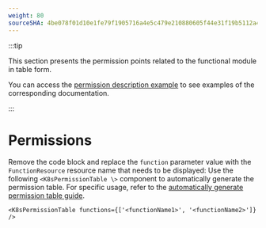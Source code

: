 ```yaml
---
weight: 80
sourceSHA: 4be078f01d10e1fe79f1905716a4e5c479e210880605f44e31f19b5112a48feb
---
```


:::tip

This section presents the permission points related to the functional module in table form.

You can access the [permission description example](https://product-doc-guide.alauda.cn/template/permissions/example.html) to see examples of the corresponding documentation.

:::

# Permissions

Remove the code block and replace the `function` parameter value with the `FunctionResource` resource name that needs to be displayed:
Use the following `<K8sPermissionTable \>` component to automatically generate the permission table. For specific usage, refer to the [automatically generate permission table guide](https://product-doc-guide.alauda.cn/guide/auto_gen_permissions.html).

```mdx
<K8sPermissionTable functions={['<functionName1>', '<functionName2>']} />
```
